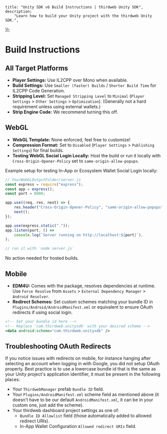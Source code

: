 
	title: "Unity SDK v6 Build Instructions | thirdweb Unity SDK",
	description:
		"Learn how to build your Unity project with the thirdweb Unity SDK.",
});

# Build Instructions

## All Target Platforms

- **Player Settings:** Use IL2CPP over Mono when available.
- **Build Settings:** Use `Smaller (faster) Builds` / `Shorter Build Time` for IL2CPP Code Generation.
- **Stripping Level:** Set `Managed Stripping Level` to `Minimal` (`Player Settings` > `Other Settings` > `Optimization`). (Generally not a hard requirement unless using external wallets.)
- **Strip Engine Code:** We recommend turning this off.

## WebGL

- **WebGL Template:** None enforced, feel free to customize!
- **Compression Format:** Set to `Disabled` (`Player Settings` > `Publishing Settings`) for final builds.
- **Testing WebGL Social Login Locally:** Host the build or run it locally with `Cross-Origin-Opener-Policy` set to `same-origin-allow-popups`.

Example setup for testing In-App or Ecosystem Wallet Social Login locally:

```javascript
// YourWebGLOutputFolder/server.js
const express = require("express");
const app = express();
const port = 8000;

app.use((req, res, next) => {
	res.header("Cross-Origin-Opener-Policy", "same-origin-allow-popups");
	next();
});

app.use(express.static("."));
app.listen(port, () =>
	console.log(`Server running on http://localhost:${port}`),
);

// run it with `node server.js`
```

No action needed for hosted builds.

## Mobile

- **EDM4U:** Comes with the package, resolves dependencies at runtime. Use `Force Resolve` from `Assets` > `External Dependency Manager` > `Android Resolver`.
- **Redirect Schemes:** Set custom schemes matching your bundle ID in `Plugins/Android/AndroidManifest.xml` or equivalent to ensure OAuth redirects if using social login.
```xml
<!-- Set your bundle id here -->
<!-- Replace 'com.thirdweb.unitysdk' with your desired scheme -->
<data android:scheme="com.thirdweb.unitysdk" />
```

## Troubleshooting OAuth Redirects

If you notice issues with redirects on mobile, for instance hanging after selecting an account when logging in with Google, you did not setup OAuth properly.
Best practice is to use a lowercase bundle id that is the same as your Unity project's application identifier, it must be present in the following places:
- Your `ThirdwebManager` prefab `Bundle ID` field.
- Your `Plugins/AndroidManifest.xml` scheme field as mentioned above (it doesn't have to be our default `AndroidManifest.xml`, it can be in your custom one, just add the scheme).
- Your thirdweb dashboard project settings as one of:
  - `Bundle ID Allowlist` field (those automatically added to allowed redirect URIs).
  - In-App Wallet Configuration `Allowed redirect URIs` field.